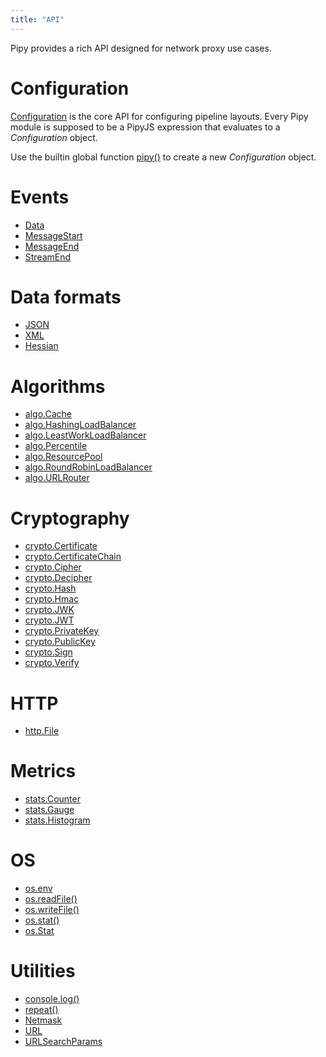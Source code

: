 ```yaml
---
title: "API"
---
```


Pipy provides a rich API designed for network proxy use cases.

# Configuration

[Configuration](/reference/api/Configuration) is the core API for configuring pipeline layouts. Every Pipy module is supposed to be a PipyJS expression that evaluates to a _Configuration_ object.

Use the builtin global function [pipy()](/reference/api/pipy) to create a new _Configuration_ object.

# Events

* [Data](/reference/api/Data)
* [MessageStart](/reference/api/MessageStart)
* [MessageEnd](/reference/api/MessageEnd)
* [StreamEnd](/reference/api/StreamEnd)

# Data formats

* [JSON](/reference/api/JSON)
* [XML](/reference/api/XML)
* [Hessian](/reference/api/Hessian)

# Algorithms

* [algo.Cache](/reference/api/algo/Cache)
* [algo.HashingLoadBalancer](/reference/api/algo/HashingLoadBalancer)
* [algo.LeastWorkLoadBalancer](/reference/api/algo/LeastWorkLoadBalancer)
* [algo.Percentile](/reference/api/algo/Percentile)
* [algo.ResourcePool](/reference/api/algo/ResourcePool)
* [algo.RoundRobinLoadBalancer](/reference/api/algo/RoundRobinLoadBalancer)
* [algo.URLRouter](/reference/api/algo/URLRouter)

# Cryptography

* [crypto.Certificate](/reference/api/crypto/Certificate)
* [crypto.CertificateChain](/reference/api/crypto/CertificateChain)
* [crypto.Cipher](/reference/api/crypto/Cipher)
* [crypto.Decipher](/reference/api/crypto/Decipher)
* [crypto.Hash](/reference/api/crypto/Hash)
* [crypto.Hmac](/reference/api/crypto/Hmac)
* [crypto.JWK](/reference/api/crypto/JWK)
* [crypto.JWT](/reference/api/crypto/JWT)
* [crypto.PrivateKey](/reference/api/crypto/PrivateKey)
* [crypto.PublicKey](/reference/api/crypto/PublicKey)
* [crypto.Sign](/reference/api/crypto/Sign)
* [crypto.Verify](/reference/api/crypto/Verify)

# HTTP

* [http.File](/reference/api/http/File)

# Metrics

* [stats.Counter](/reference/api/stats/Counter)
* [stats.Gauge](/reference/api/stats/Gauge)
* [stats.Histogram](/reference/api/stats/Histogram)

# OS

* [os.env](/reference/api/os/env)
* [os.readFile()](/reference/api/os/readFile)
* [os.writeFile()](/reference/api/os/writeFile)
* [os.stat()](/reference/api/os/writeFile)
* [os.Stat](/reference/api/os/Stat)

# Utilities

* [console.log()](/reference/api/console/log)
* [repeat()](/reference/api/repeat)
* [Netmask](/reference/api/Netmask)
* [URL](/reference/api/URL)
* [URLSearchParams](/reference/api/URLSearchParams)

